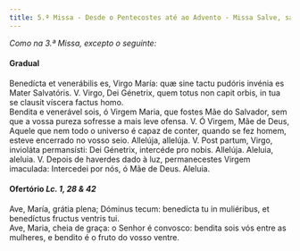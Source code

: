 ```yaml
---
title: 5.ª Missa - Desde o Pentecostes até ao Advento - Missa Salve, sancta Parens da Virgem Maria
---
```


<em>Como na 3.ª Missa, excepto o seguinte:</em>

<h4 class="text-center">Gradual</h4>
<div class="grid grid-cols-2 gap-5">
  <span class="text-justify">
    Benedícta et venerábilis es, Virgo María: quæ sine tactu pudóris invénia es
    Mater Salvatóris. V. Virgo, Dei Génetrix, quem totus non capit orbis, in tua
    se clausit víscera factus homo.
  </div>
  <span class="text-justify">
    Bendita e venerável sois, ó Virgem Maria, que fostes Mãe do Salvador, sem
    que a vossa pureza sofresse a mais leve ofensa. V. Ó Virgem, Mãe de Deus,
    Aquele que nem todo o universo é capaz de conter, quando se fez homem,
    esteve encerrado no vosso seio.
  </div>
  <span class="text-justify">
    Allelúja, allelúja. V. Post partum, Virgo, invioláta permansísti: Dei
    Génetrix, intercéde pro nobis. Allelúja.
  </div>
  <span class="text-justify">
    Aleluia, aleluia. V. Depois de haverdes dado à luz, permanecestes Virgem
    imaculada: Intercedei por nós, ó Mãe de Deus. Aleluia.
  </div>
</div>

<h4 class="text-center">
  Ofertório <em>Lc. 1, 28 & 42</em>
</h4>
<div class="grid grid-cols-2 gap-5">
  <span class="text-justify">
    Ave, María, grátia plena; Dóminus tecum: benedícta tu in muliéribus, et
    benedíctus fructus ventris tui.
  </div>
  <span class="text-justify">
    Ave, Maria, cheia de graça: o Senhor é convosco: bendita sois vós entre as
    mulheres, e bendito é o fruto do vosso ventre.
  </div>
</div>
